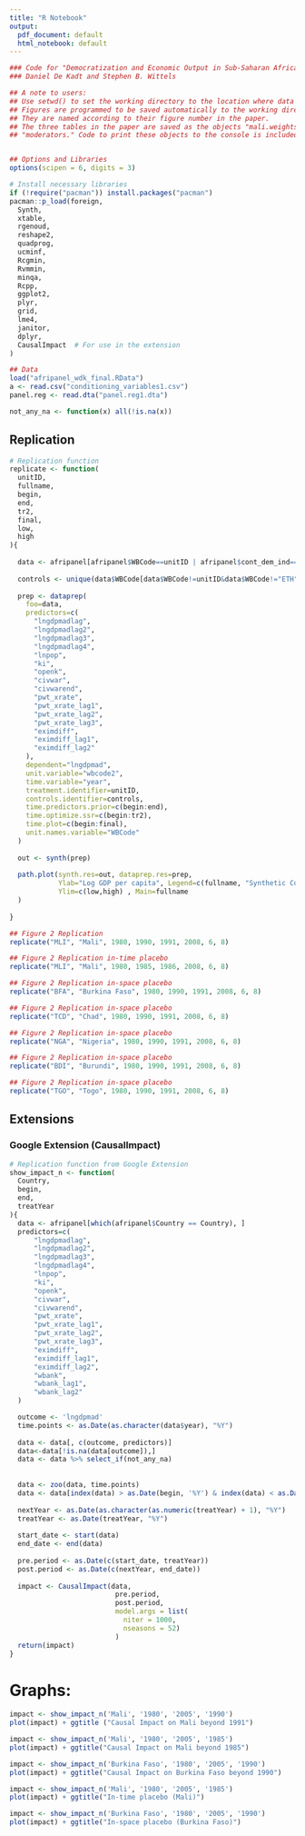 ```yaml
---
title: "R Notebook"
output:
  pdf_document: default
  html_notebook: default
---
```


```r
### Code for "Democratization and Economic Output in Sub-Saharan Africa"
### Daniel De Kadt and Stephen B. Wittels

## A note to users:
## Use setwd() to set the working directory to the location where data files are saved. 
## Figures are programmed to be saved automatically to the working directory.
## They are named according to their figure number in the paper.
## The three tables in the paper are saved as the objects "mali.weights," "panel.estimates," and
## "moderators." Code to print these objects to the console is included at the end.


## Options and Libraries
options(scipen = 6, digits = 3)

# Install necessary libraries
if (!require("pacman")) install.packages("pacman")
pacman::p_load(foreign, 
  Synth, 
  xtable, 
  rgenoud, 
  reshape2, 
  quadprog, 
  ucminf, 
  Rcgmin, 
  Rvmmin, 
  minqa, 
  Rcpp, 
  ggplot2, 
  plyr, 
  grid, 
  lme4,
  janitor,
  dplyr,
  CausalImpact  # For use in the extension
)

```


```r
## Data
load("afripanel_wdk_final.RData")
a <- read.csv("conditioning_variables1.csv")
panel.reg <- read.dta("panel.reg1.dta")

not_any_na <- function(x) all(!is.na(x))
```

## Replication

```r
# Replication function
replicate <- function(
  unitID,
  fullname,
  begin,
  end,
  tr2,
  final,
  low,
  high
){
  
  data <- afripanel[afripanel$WBCode==unitID | afripanel$cont_dem_ind==1,]
  
  controls <- unique(data$WBCode[data$WBCode!=unitID&data$WBCode!="ETH"&data$WBCode!="SDN"])
  
  prep <- dataprep(
    foo=data, 
    predictors=c(
      "lngdpmadlag",
      "lngdpmadlag2",
      "lngdpmadlag3",
      "lngdpmadlag4",
      "lnpop",
      "ki",
      "openk",
      "civwar",
      "civwarend",
      "pwt_xrate",
      "pwt_xrate_lag1",
      "pwt_xrate_lag2",
      "pwt_xrate_lag3",
      "eximdiff",
      "eximdiff_lag1",
      "eximdiff_lag2"
    ),
    dependent="lngdpmad",
    unit.variable="wbcode2",
    time.variable="year", 
    treatment.identifier=unitID, 
    controls.identifier=controls,          
    time.predictors.prior=c(begin:end),
    time.optimize.ssr=c(begin:tr2),
    time.plot=c(begin:final),
    unit.names.variable="WBCode"
  )
  
  out <- synth(prep)
  
  path.plot(synth.res=out, dataprep.res=prep,
            Ylab="Log GDP per capita", Legend=c(fullname, "Synthetic Counterfactual"), tr.intake=tr2,
            Ylim=c(low,high) , Main=fullname
  )
  
}
```



```r
## Figure 2 Replication
replicate("MLI", "Mali", 1980, 1990, 1991, 2008, 6, 8)  
```
```r
## Figure 2 Replication in-time placebo
replicate("MLI", "Mali", 1980, 1985, 1986, 2008, 6, 8)
```
```r
## Figure 2 Replication in-space placebo
replicate("BFA", "Burkina Faso", 1980, 1990, 1991, 2008, 6, 8)  
```
```r
## Figure 2 Replication in-space placebo
replicate("TCD", "Chad", 1980, 1990, 1991, 2008, 6, 8)  
```
```r
## Figure 2 Replication in-space placebo
replicate("NGA", "Nigeria", 1980, 1990, 1991, 2008, 6, 8)  
```
```r
## Figure 2 Replication in-space placebo
replicate("BDI", "Burundi", 1980, 1990, 1991, 2008, 6, 8)  
```
```r
## Figure 2 Replication in-space placebo
replicate("TGO", "Togo", 1980, 1990, 1991, 2008, 6, 8)  
```

## Extensions

### Google Extension (CausalImpact)
```r
# Replication function from Google Extension
show_impact_n <- function(
  Country,
  begin,
  end,
  treatYear
){
  data <- afripanel[which(afripanel$Country == Country), ]
  predictors=c(
      "lngdpmadlag",
      "lngdpmadlag2",
      "lngdpmadlag3",
      "lngdpmadlag4",
      "lnpop",
      "ki",
      "openk",
      "civwar",
      "civwarend",
      "pwt_xrate",
      "pwt_xrate_lag1",
      "pwt_xrate_lag2",
      "pwt_xrate_lag3",
      "eximdiff",
      "eximdiff_lag1",
      "eximdiff_lag2",
      "wbank",
      "wbank_lag1",
      "wbank_lag2"
  )

  outcome <- 'lngdpmad'
  time.points <- as.Date(as.character(data$year), "%Y")
  
  data <- data[, c(outcome, predictors)]
  data<-data[!is.na(data[outcome]),]
  data <- data %>% select_if(not_any_na)
  
  
  data <- zoo(data, time.points)
  data <- data[index(data) > as.Date(begin, '%Y') & index(data) < as.Date(end, '%Y')]
  
  nextYear <- as.Date(as.character(as.numeric(treatYear) + 1), "%Y")
  treatYear <- as.Date(treatYear, "%Y")
  
  start_date <- start(data)
  end_date <- end(data)
  
  pre.period <- as.Date(c(start_date, treatYear))
  post.period <- as.Date(c(nextYear, end_date))
  
  impact <- CausalImpact(data, 
                          pre.period, 
                          post.period,
                          model.args = list(
                            niter = 1000, 
                            nseasons = 52)
                          )
  return(impact)
}
```
# Graphs:
```r
impact <- show_impact_n('Mali', '1980', '2005', '1990')
plot(impact) + ggtitle ("Causal Impact on Mali beyond 1991")
```
```r
impact <- show_impact_n('Mali', '1980', '2005', '1985')
plot(impact) + ggtitle("Causal Impact on Mali beyond 1985")
```
```r
impact <- show_impact_n('Burkina Faso', '1980', '2005', '1990')
plot(impact) + ggtitle("Causal Impact on Burkina Faso beyond 1990")
```
```r
impact <- show_impact_n('Mali', '1980', '2005', '1985')
plot(impact) + ggtitle("In-time placebo (Mali)")
```
```r
impact <- show_impact_n('Burkina Faso', '1980', '2005', '1990')
plot(impact) + ggtitle("In-space placebo (Burkina Faso)")
```
